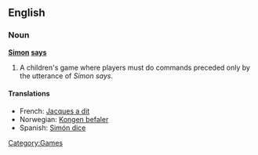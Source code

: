 ==English==

===Noun===
'''[[Simon]] [[says]]'''

# A children's game where players must do commands preceded only by the utterance of ''Simon says''.

====Translations====
*French: [[Jacques a dit]]
*Norwegian: [[Kongen befaler]]
*Spanish: [[Simón dice]]

[[Category:Games]]
